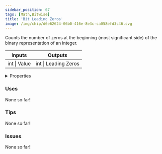 ```yaml
---
sidebar_position: 67
tags: [Math,Bitwise]
title: 'Bit Leading Zeros'
image: /img/chip/d6e62624-06b0-416e-8e3c-ca058efd3c46.svg
---
```


Counts the number of zeros at the beginning (most significant side) of the binary representation of an integer.



<IChip uuid="d6e62624-06b0-416e-8e3c-ca058efd3c46"/>

<table><thead><tr><th>Inputs</th><th>Outputs</th></tr></thead><tbody><tr><td>int | Value</td><td>int | Leading Zeros</td></tr></tbody></table>

<details>
  <summary>Properties</summary>
  <div>
    <div>
    <table>
      <tbody>
        <tr>
          <td>Is beta required?</td>
          <td>No</td>
        </tr>
        <tr>
          <td>Is chip a trolling risk?</td>
          <td>No</td>
        </tr>
        <tr>
          <td>Is chip a role assignment risk?</td>
          <td>No</td>
        </tr>
        <tr>
          <td>Chip UUID</td>
          <td>d6e62624-06b0-416e-8e3c-ca058efd3c46</td>
        </tr>
        <tr>
          <td>Room availability</td>
          <td>Available everywhere</td>
        </tr>
      </tbody>
    </table>
    </div>
  </div>
</details>

### Uses

None so far!

### Tips

None so far!

### Issues

None so far!